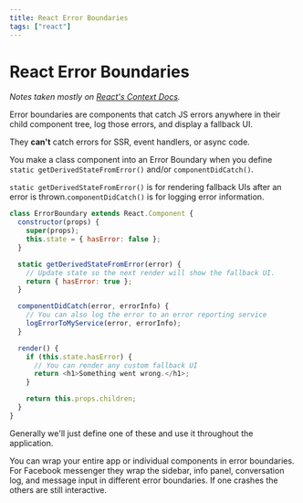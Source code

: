 ```yaml
---
title: React Error Boundaries
tags: ["react"]
---
```


# React Error Boundaries

_Notes taken mostly on [React's Context Docs](https://reactjs.org/docs/error-boundaries.html)._

Error boundaries are components that catch JS errors anywhere in their child component tree, log those errors, and display a fallback UI.

They **can't** catch errors for SSR, event handlers, or async code.

You make a class component into an Error Boundary when you define `static getDerivedStateFromError()` and/or `componentDidCatch()`.

`static getDerivedStateFromError()` is for rendering fallback UIs after an error is thrown.`componentDidCatch()` is for logging error information.

```js
class ErrorBoundary extends React.Component {
  constructor(props) {
    super(props);
    this.state = { hasError: false };
  }

  static getDerivedStateFromError(error) {
    // Update state so the next render will show the fallback UI.
    return { hasError: true };
  }

  componentDidCatch(error, errorInfo) {
    // You can also log the error to an error reporting service
    logErrorToMyService(error, errorInfo);
  }

  render() {
    if (this.state.hasError) {
      // You can render any custom fallback UI
      return <h1>Something went wrong.</h1>;
    }

    return this.props.children;
  }
}
```

Generally we'll just define one of these and use it throughout the application.

You can wrap your entire app or individual components in error boundaries. For Facebook messenger they wrap the sidebar, info panel, conversation log, and message input in different error boundaries. If one crashes the others are still interactive.

